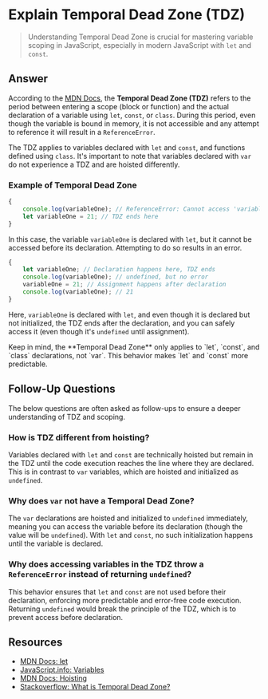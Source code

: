 
# Explain Temporal Dead Zone (TDZ)

> Understanding Temporal Dead Zone is crucial for mastering variable scoping in JavaScript, especially in modern JavaScript with `let` and `const`.

## Answer

According to the [MDN Docs](https://developer.mozilla.org/en-US/docs/Web/JavaScript/Reference/Statements/let#temporal_dead_zone_tdz), the **Temporal Dead Zone (TDZ)** refers to the period between entering a scope (block or function) and the actual declaration of a variable using `let`, `const`, or `class`. During this period, even though the variable is bound in memory, it is not accessible and any attempt to reference it will result in a `ReferenceError`.

The TDZ applies to variables declared with `let` and `const`, and functions defined using `class`. It's important to note that variables declared with `var` do not experience a TDZ and are hoisted differently.

### Example of Temporal Dead Zone

```javascript
{
	console.log(variableOne); // ReferenceError: Cannot access 'variableOne' before initialization
	let variableOne = 21; // TDZ ends here
}
```

In this case, the variable `variableOne` is declared with `let`, but it cannot be accessed before its declaration. Attempting to do so results in an error.

```javascript
{
	let variableOne; // Declaration happens here, TDZ ends
	console.log(variableOne); // undefined, but no error
	variableOne = 21; // Assignment happens after declaration
	console.log(variableOne); // 21
}
```

Here, `variableOne` is declared with `let`, and even though it is declared but not initialized, the TDZ ends after the declaration, and you can safely access it (even though it's `undefined` until assignment).

<Callout>
	Keep in mind, the **Temporal Dead Zone** only applies to `let`, `const`, and
	`class` declarations, not `var`. This behavior makes `let` and `const` more
	predictable.
</Callout>

## Follow-Up Questions

<Callout type='warn'>
	The below questions are often asked as follow-ups to ensure a deeper
	understanding of TDZ and scoping.
</Callout>

### How is TDZ different from hoisting?

Variables declared with `let` and `const` are technically hoisted but remain in the TDZ until the code execution reaches the line where they are declared. This is in contrast to `var` variables, which are hoisted and initialized as `undefined`.

### Why does `var` not have a Temporal Dead Zone?

The `var` declarations are hoisted and initialized to `undefined` immediately, meaning you can access the variable before its declaration (though the value will be `undefined`). With `let` and `const`, no such initialization happens until the variable is declared.

### Why does accessing variables in the TDZ throw a `ReferenceError` instead of returning `undefined`?

This behavior ensures that `let` and `const` are not used before their declaration, enforcing more predictable and error-free code execution. Returning `undefined` would break the principle of the TDZ, which is to prevent access before declaration.

## Resources

- [MDN Docs: let](https://developer.mozilla.org/en-US/docs/Web/JavaScript/Reference/Statements/let#temporal_dead_zone_tdz)
- [JavaScript.info: Variables](https://javascript.info/var)
- [MDN Docs: Hoisting](https://developer.mozilla.org/en-US/docs/Glossary/Hoisting)
- [Stackoverflow: What is Temporal Dead Zone?](https://stackoverflow.com/questions/31219420/what-is-the-temporal-dead-zone)
